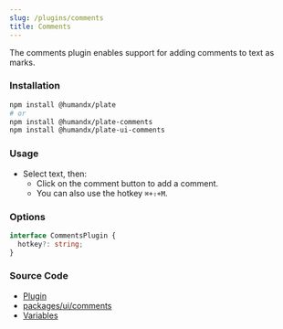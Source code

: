 ```yaml
---
slug: /plugins/comments
title: Comments
---
```


The comments plugin enables support for adding comments to text as marks.

### Installation

```bash npm2yarn
npm install @humandx/plate
# or
npm install @humandx/plate-comments
npm install @humandx/plate-ui-comments
```

### Usage

- Select text, then:
  - Click on the comment button to add a comment.
  - You can also use the hotkey `⌘+⇧+M`.


<CommentsSandpack />

### Options

```ts
interface CommentsPlugin {
  hotkey?: string;
}
```

### Source Code

- [Plugin](https://github.com/udecode/plate/blob/main/packages/comments/src/createCommentsPlugin.ts)
- [packages/ui/comments](https://github.com/udecode/plate/tree/main/packages/ui/comments/src)
- [Variables](https://github.com/udecode/plate/blob/main/examples/src)
